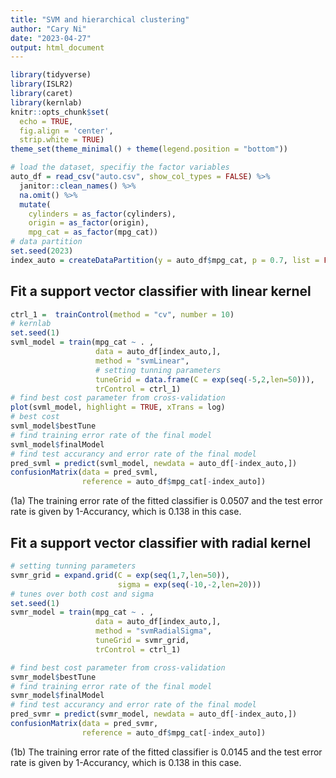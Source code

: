 ```yaml
---
title: "SVM and hierarchical clustering"
author: "Cary Ni"
date: "2023-04-27"
output: html_document
---
```


```r
library(tidyverse)
library(ISLR2)
library(caret)
library(kernlab)
knitr::opts_chunk$set(
  echo = TRUE,
  fig.align = 'center',
  strip.white = TRUE)
theme_set(theme_minimal() + theme(legend.position = "bottom"))
```

```r
# load the dataset, specifiy the factor variables
auto_df = read_csv("auto.csv", show_col_types = FALSE) %>% 
  janitor::clean_names() %>% 
  na.omit() %>% 
  mutate(
    cylinders = as_factor(cylinders),
    origin = as_factor(origin),
    mpg_cat = as_factor(mpg_cat))
# data partition
set.seed(2023)
index_auto = createDataPartition(y = auto_df$mpg_cat, p = 0.7, list = FALSE)
```

## Fit a support vector classifier with linear kernel

```r
ctrl_1 =  trainControl(method = "cv", number = 10)
# kernlab
set.seed(1)
svml_model = train(mpg_cat ~ . ,
                   data = auto_df[index_auto,],
                   method = "svmLinear",
                   # setting tunning parameters
                   tuneGrid = data.frame(C = exp(seq(-5,2,len=50))),
                   trControl = ctrl_1)
# find best cost parameter from cross-validation
plot(svml_model, highlight = TRUE, xTrans = log)
# best cost
svml_model$bestTune
# find training error rate of the final model
svml_model$finalModel
# find test accurancy and error rate of the final model
pred_svml = predict(svml_model, newdata = auto_df[-index_auto,])
confusionMatrix(data = pred_svml,
                reference = auto_df$mpg_cat[-index_auto])
```

(1a) The training error rate of the fitted classifier is 0.0507 and the test error rate is given by 1-Accurancy, which is 0.138 in this case.

## Fit a support vector classifier with radial kernel

```r
# setting tunning parameters
svmr_grid = expand.grid(C = exp(seq(1,7,len=50)),
                        sigma = exp(seq(-10,-2,len=20)))
# tunes over both cost and sigma
set.seed(1)
svmr_model = train(mpg_cat ~ . ,
                   data = auto_df[index_auto,],
                   method = "svmRadialSigma",
                   tuneGrid = svmr_grid,
                   trControl = ctrl_1)

# find best cost parameter from cross-validation
svmr_model$bestTune
# find training error rate of the final model
svmr_model$finalModel
# find test accurancy and error rate of the final model
pred_svmr = predict(svmr_model, newdata = auto_df[-index_auto,])
confusionMatrix(data = pred_svmr,
                reference = auto_df$mpg_cat[-index_auto])
```

(1b) The training error rate of the fitted classifier is 0.0145 and the test error rate is given by 1-Accurancy, which is 0.138 in this case.
